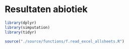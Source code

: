 # Resultaten abiotiek

```r
library(dplyr)
library(simputation)
library(tidyr)
```

```r
source("./source/functions/f.read_excel_allsheets.R")
```


